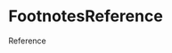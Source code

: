 
<Meta title="Objects/Footnotes" component={FootnotesReference} />

# FootnotesReference

<Canvas>
  <Story name="default">
    <Fragment>
      <p>
        Reference
        <FootnotesReference
          id={text("id", "id-1", "Reference")}
          text={text("text", "1", "Reference")}
          label={text("label", "", "Reference")}
        />
      </p>
      <FootnotesNotes
        notes={[
          {
            id: text("id", "id-1", "Notes"),
            text: text("text", "Note", "Notes"),
            label: text("label", "", "Notes"),
          },
        ]}
      />
    </Fragment>
  </Story>
</Canvas>
